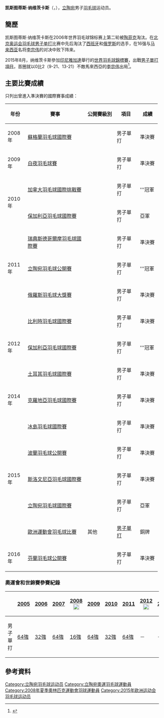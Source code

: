 {{noteTA|G1=Badminton}}
{{Infobox 羽球選手
| playername              = 凯斯图蒂斯·纳维茨卡斯<br/>{{lang|lt|Kęstutis Navickas}}
| image                   =
| size                    = 200px
| caption                 = 
| birth_name              = 
| date_of_birth           = {{birth_date_and_age|1984|1|13}}<ref name="15Baku">{{cite web|title=Athletes - Lithuania LTU - Kestutis Navickas|url=http://www.baku2015.com/athletes/athlete=maddaloni-rosario-1013537/index.html?intcmp=athletes-hub|publisher=Baku 2015 European Games official website|access-date=2015-06-18|archive-url=https://web.archive.org/web/20150618115924/http://www.baku2015.com/athletes/athlete=maddaloni-rosario-1013537/index.html?intcmp=athletes-hub|archive-date=2015-06-18|dead-url=yes}}{{en}}</ref>
| place_of_birth          = {{URS}}[[立陶宛苏维埃社会主义共和国|立陶宛]][[凱希亞多里斯|凱希亞多里斯]]<ref name="15Baku"/>
| height                  = {{height|m=1.79}}<ref name="15Baku"/>
| weight                  = {{weight|kg=72}}<ref name="15Baku"/>
| event                   = 男子單打
| country                 = {{LTU}}
| years_started           = 
| handedness              = 右手
| coach                   = 
| highest_ranking         = 第38位
| date_of_highest_ranking = 2011年第16週<ref name="highest-ranking">[http://bwfcontent.tournamentsoftware.com/ranking/player.aspx?id=4276&player=108283 BWF World Ranking - Ranking progress of Kestutis NAVICKAS (13648)]{{en}}</ref>
| current_ranking         = 第89位<ref name="m13648">[http://bwfcontent.tournamentsoftware.com/ranking/category.aspx?id=4276&category=472 BWF World Ranking - BWF世界排名榜 (1/3/2013) - Men's singles] {{Wayback|url=http://bwfcontent.tournamentsoftware.com/ranking/category.aspx?id=4276&category=472 |date=20190713064655 }}{{en}}</ref>
| date_of_current_ranking = 2013年1月3日
| played                  = 158勝–105負
| titles                  = 
| bwf_profile             = A685C85A-67E9-4400-9E1C-3F351A0229E2
| bwf_id                  = 13648
| updated                 = 2013年1月4日
}}
{{MedalTableTop}}
{{MedalSport | 男子[[羽毛球|羽毛球]]}}
{{MedalCountry | {{LTU}}}}
{{MedalCompetition | [[歐洲運動會|歐洲運動會]]}}
{{MedalBronze| [[2015年歐洲運動會|2015年 巴庫]] | [[2015年歐洲運動會羽毛球男子單打比賽|男子單打]] }}
{{MedalBottom}}
'''凯斯图蒂斯·纳维茨卡斯'''（{{lang-lt|Kęstutis Navickas}}，{{bd|1984年|1月13日|||}}），[[立陶宛|立陶宛]]男子[[羽毛球|羽毛球]]运动员。

==簡歷==
凯斯图蒂斯·纳维茨卡斯在2006年世界羽毛球锦标赛上第二轮被[[陶菲克·希达亚特|陶菲克]]淘汰。在[[2008年夏季奥林匹克运动会羽毛球比赛|北京奥运会羽毛球男子单打]]比赛中先后淘汰了[[西班牙|西班牙]]和[[俄罗斯|俄罗斯]]的选手，在16强与[[马来西亚|马来西亚]]名将[[李宗伟|李宗伟]]的对决中败下阵来。

2015年8月，纳维茨卡斯參加[[印尼|印尼]][[雅加達|雅加達]]舉行的[[2015年世界羽毛球錦標賽|世界羽毛球錦標賽]]，出戰[[2015年世界羽毛球錦標賽男子單打項目|男子單打項目]]，首圈就以0比2（9-21、13-21）不敵馬來西亞的[[李宗伟|李宗伟]]出局<ref>{{cite news|title=世锦赛李宗伟2-0进32强 兴奋剂禁赛王者归来|url=http://sports.qq.com/a/20150811/042238.htm|agency=腾讯体育|date=2015-08-11}}</ref>。

==主要比賽成績==
只列出曾進入準決賽的國際賽事成績：
{| class=wikitable style="text-align:center; font-size:small;" 
!width="50"|年份
!width="180"|賽事
!width="80"|公開賽級別
!width="60"|項目
!width="50"|成績
|-
!rowspan="1"|2008年
|[[2008年蘇格蘭羽毛球國際賽|蘇格蘭羽毛球國際賽]]
|{{BWFIC}}
|男子單打
|bgcolor="#b8860b"|準決賽
|-
!rowspan="1"|2009年
|[[2009年白夜羽毛球賽|白夜羽毛球賽]]
|{{BWFIC}}
|男子單打
|bgcolor="#b8860b"|準決賽
|-
!rowspan="2"|2010年
|[[2010年加拿大羽毛球國際挑戰賽|加拿大羽毛球國際挑戰賽]]
|{{BWFIC}}
|男子單打
|bgcolor="gold"|'''冠軍
|-
|[[2010年保加利亞羽毛球國際賽|保加利亞羽毛球國際賽]]
|{{BWFIC}}
|男子單打
|bgcolor="silver"|亞軍
|-
!rowspan="3"|2011年
|[[2011年瑞典斯德哥爾摩羽毛球國際賽|瑞典斯德哥爾摩羽毛球國際賽]]
|{{BWFIC}}
|男子單打
|bgcolor="#b8860b"|準決賽
|-
|[[2011年立陶宛羽毛球公開賽|立陶宛羽毛球公開賽]]
|{{BWFIS}}
|男子單打
|bgcolor="gold"|'''冠軍
|-
|[[2011年俄羅斯羽毛球大獎賽|俄羅斯羽毛球大獎賽]]
|{{BWFGP}}
|男子單打
|bgcolor="#b8860b"|準決賽
|-
!rowspan="3"|2012年
|[[2012年比利時羽毛球國際賽|比利時羽毛球國際賽]]
|{{BWFIC}}
|男子單打
|bgcolor="#b8860b"|準決賽
|-
|[[2012年保加利亞羽毛球國際賽|保加利亞羽毛球國際賽]]
|{{BWFIC}}
|男子單打
|bgcolor="gold"|'''冠軍
|-
|[[2012年土耳其羽毛球國際賽|土耳其羽毛球國際賽]]
|{{BWFIS}}
|男子單打
|bgcolor="#b8860b"|準決賽
|-
!rowspan="1"|2014年
|[[2014年克羅地亞羽毛球國際賽|克羅地亞羽毛球國際賽]]
|{{BWFIS}}
|男子單打
|bgcolor="#b8860b"|準決賽
|-
!rowspan="5"|2015年
|[[2015年冰島羽毛球國際賽|冰島羽毛球國際賽]]
|{{BWFIS}}
|男子單打
|bgcolor="#b8860b"|準決賽
|-
|[[2015年波蘭羽毛球公開賽|波蘭羽毛球公開賽]]
|{{BWFIC}}
|男子單打
|bgcolor="#b8860b"|準決賽
|-
|[[2015年斯洛文尼亞羽毛球國際賽|斯洛文尼亞羽毛球國際賽]]
|{{BWFIS}}
|男子單打
|bgcolor="#b8860b"|準決賽
|-
|[[2015年立陶宛羽毛球國際賽|立陶宛羽毛球國際賽]]
|{{BWFFS}}
|男子單打
|bgcolor="silver"|亞軍
|-
|[[2015年歐洲運動會羽毛球比賽|歐洲運動會羽毛球比賽]]
|其他
|[[2015年歐洲運動會羽毛球男子單打比賽|男子單打]]
|bgcolor="#b8860b"|銅牌
|-
!rowspan="1"|2016年
|[[2016年芬蘭羽毛球公開賽|芬蘭羽毛球公開賽]]
|{{BWFIC}}
|男子單打
|bgcolor="#b8860b"|準決賽
|}
{{BWF賽事級別索引}}

===奧運會和世錦賽參賽紀錄===
{| class=wikitable style="text-align:center; font-size:small;" 
!
!width="50"|[[2005年世界羽毛球錦標賽|2005]]
!width="50"|[[2006年世界羽毛球錦標賽|2006]]
!width="50"|[[2007年世界羽毛球錦標賽|2007]]
!width="80"|[[2008年夏季奧林匹克運動會羽毛球比賽|2008]] [[File:Olympic_rings_without_rims.svg|20px]]
!width="50"|[[2009年世界羽毛球錦標賽|2009]]
!width="50"|[[2010年世界羽毛球錦標賽|2010]]
!width="50"|[[2011年世界羽毛球錦標賽|2011]]
!width="80"|[[2012年夏季奧林匹克運動會羽毛球比賽|2012]] [[File:Olympic_rings_without_rims.svg|20px]]
!width="50"|[[2013年世界羽毛球錦標賽|2013]]
!width="50"|[[2014年世界羽毛球錦標賽|2014]]
!width="50"|[[2015年世界羽毛球錦標賽|2015]]
|-
!width="80"|男子單打
|[[2005年世界羽毛球錦標賽男子單打項目|64強]]
|[[2006年世界羽毛球錦標賽男子單打項目|32強]]
|[[2007年世界羽毛球錦標賽男子單打項目|64強]]
|[[2008年夏季奧林匹克運動會羽毛球男子單打比賽|16強]]
|[[2009年世界羽毛球錦標賽男子單打項目|64強]]
|[[2010年世界羽毛球錦標賽男子單打項目|32強]]
|[[2011年世界羽毛球錦標賽男子單打項目|64強]]
|－
|－
|－
|[[2015年世界羽毛球錦標賽男子單打項目|64強]]
|}

==參考資料==
{{reflist}}

{{DEFAULTSORT:Navickas, Kestutis}}
[[Category:立陶宛羽毛球运动员|Category:立陶宛羽毛球运动员]]
[[Category:立陶宛奧運羽毛球運動員|Category:立陶宛奧運羽毛球運動員]]
[[Category:2008年夏季奧林匹克運動會羽球運動員|Category:2008年夏季奧林匹克運動會羽球運動員]]
[[Category:2015年欧洲运动会羽毛球运动员|Category:2015年欧洲运动会羽毛球运动员]]